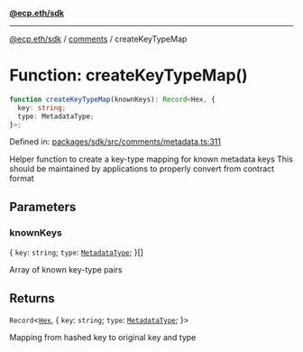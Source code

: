[**@ecp.eth/sdk**](../../index.mdx)

***

[@ecp.eth/sdk](/sdk-reference/index.mdx) / [comments](/sdk-reference/comments/index.mdx) / createKeyTypeMap

# Function: createKeyTypeMap()

```ts
function createKeyTypeMap(knownKeys): Record<Hex, {
  key: string;
  type: MetadataType;
}>;
```

Defined in: [packages/sdk/src/comments/metadata.ts:311](https://github.com/ecp-eth/comments-monorepo/blob/main/packages/sdk/src/comments/metadata.ts#L311)

Helper function to create a key-type mapping for known metadata keys
This should be maintained by applications to properly convert from contract format

## Parameters

### knownKeys

\{
  `key`: `string`;
  `type`: [`MetadataType`](/sdk-reference/comments/type-aliases/MetadataType.mdx);
\}[]

Array of known key-type pairs

## Returns

`Record`\<[`Hex`](/sdk-reference/core/type-aliases/Hex.mdx), \{
  `key`: `string`;
  `type`: [`MetadataType`](/sdk-reference/comments/type-aliases/MetadataType.mdx);
\}\>

Mapping from hashed key to original key and type

